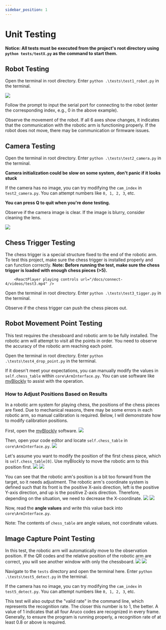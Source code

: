 ```yaml
---
sidebar_position: 1
---
```



# Unit Testing

**Notice: All tests must be executed from the project's root directory using `python tests/testX.py` as the command to start them.**

## Robot Testing

Open the terminal in root directory. Enter `python .\tests\test1_robot.py` in the terminal.

![](attachment/2023-08-31-11-18-54.png)

Follow the prompt to input the serial port for connecting to the robot (enter the corresponding index, e.g., 0 in the above example).

Observe the movement of the robot. If all 6 axes show changes, it indicates that the communication with the robotic arm is functioning properly. If the robot does not move, there may be communication or firmware issues.

## Camera Testing

Open the terminal in root directory. Enter `python .\tests\test2_camera.py` in the terminal.

**Camera initialization could be slow on some system, don't panic if it looks stuck**

If the camera has no image, you can try modifying the `cam_index` in `test2_camera.py`. You can attempt numbers like `0, 1, 2, 3`, etc.

**You can press Q to quit when you're done testing.**

Observe if the camera image is clear. If the image is blurry, consider cleaning the lens.

![](attachment/2023-08-31-11-20-35.png)

## Chess Trigger Testing

The chess trigger is a special structure fixed to the end of the robotic arm. To test this project, make sure the chess trigger is installed properly and can function correctly.
**Note: Before running the test, make sure the chess trigger is loaded with enough chess pieces (>5).**

        <ReactPlayer playing controls url="/docs/connect-4/videos/test3.mp4" />

Open the terminal in root directory. Enter `python .\tests\test3_tigger.py` in the terminal.

Observe if the chess trigger can push the chess pieces out.

## Robot Movement Point Testing

This test requires the chessboard and robotic arm to be fully installed. The robotic arm will attempt to visit all the points in order. You need to observe the accuracy of the robotic arm reaching each point.

Open the terminal in root directory. Enter `python .\tests\test4_drop_point.py` in the terminal.

If it doesn't meet your expectations, you can manually modify the values in `self.chess_table` within `core\ArmInterface.py`. You can use software like [myBlockly](https://www.elephantrobotics.com/download/) to assist with the operation.

### How to Adjust Positions Based on Results

In a robotic arm system for playing chess, the positions of the chess pieces are fixed. Due to mechanical reasons, there may be some errors in each robotic arm, so manual calibration is required. Below, I will demonstrate how to modify calibration positions.

First, open the [myBlockly](https://www.elephantrobotics.com/download/) software.
![](attachment/2023-09-13-15-04-37.png)

Then, open your code editor and locate `self.chess_table` in `core\ArmInterface.py`.
![](attachment/2023-09-13-15-06-03.png)

Let's assume you want to modify the position of the first chess piece, which is `self.chess_table[0]`. Use myBlockly to move the robotic arm to this position first.
![](attachment/2023-09-13-15-10-29.png)
![](attachment/2023-09-13-15-11-33.png)

You can see that the robotic arm's position is a bit too forward from the target, so it needs adjustment. The robotic arm's coordinate system is defined such that its front is the positive X-axis direction, left is the positive Y-axis direction, and up is the positive Z-axis direction. Therefore, depending on the situation, we need to decrease the X-coordinate.
![](attachment/2023-09-13-15-15-03.png)
![](attachment/2023-09-13-15-15-44.png)

Now, read the **angle values** and write this value back into `core\ArmInterface.py`.

Note: The contents of `chess_table` are angle values, not coordinate values.

## Image Capture Point Testing

In this test, the robotic arm will automatically move to the observation position. If the QR codes and the relative position of the robotic arm are correct, you will see another window with only the chessboard.
![](attachment/2023-11-16-14-42-13.png)
![](attachment/2023-09-13-15-21-18.png)

Navigate to the `tests` directory and open the terminal here. Enter `python .\tests\test5_detect.py` in the terminal.

If the camera has no image, you can try modifying the `cam_index` in `test5_detect.py`. You can attempt numbers like `0, 1, 2, 3`, etc.

This test will also output the "valid rate" in the command line, which represents the recognition rate. The closer this number is to 1, the better. A value of 1 indicates that all four Aruco codes are recognized in every frame. Generally, to ensure the program is running properly, a recognition rate of at least 0.8 or above is required.
